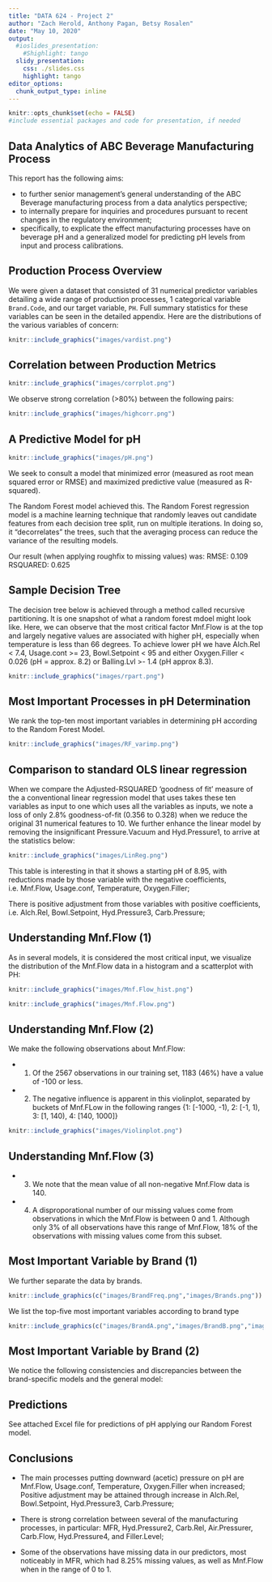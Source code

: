 ---
title: "DATA 624 - Project 2"
author: "Zach Herold, Anthony Pagan, Betsy Rosalen"
date: "May 10, 2020"
output:
  #ioslides_presentation:
    #Shighlight: tango
  slidy_presentation:
    css: ./slides.css
    highlight: tango
editor_options: 
  chunk_output_type: inline
---

```{r setup, include=FALSE, echo=FALSE}
knitr::opts_chunk$set(echo = FALSE)
#include essential packages and code for presentation, if needed
```

## Data Analytics of ABC Beverage Manufacturing Process

This report has the following aims:

* to further senior management's general understanding of the ABC Beverage manufacturing process from a data analytics perspective;
* to internally prepare for inquiries and procedures pursuant to recent changes in the regulatory environment;
* specifically, to explicate the effect manufacturing processes have on beverage pH and a generalized model for predicting pH levels from input and process calibrations. 


## Production Process Overview

We were given a dataset that consisted of 31 numerical predictor variables detailing a wide range of production processes, 1 categorical variable `Brand.Code`, and our target variable, `PH`.  Full summary statistics for these variables can be seen in the detailed appendix. Here are the distributions of the various variables of concern:


```{r, echo=FALSE, fig.cap="Distribution of manufacturing process calibrations", out.width = '100%'}
knitr::include_graphics("images/vardist.png")
```


## Correlation between Production Metrics

```{r, echo=FALSE, out.width = '100%'}
knitr::include_graphics("images/corrplot.png")
```

We observe strong correlation (>80%) between the following pairs:

```{r, echo=FALSE, fig.height=80}
knitr::include_graphics("images/highcorr.png")
```

## A Predictive Model for pH

```{r, echo=FALSE, fig.cap="Summary of pH statistics", out.width = '100%'}
knitr::include_graphics("images/pH.png")
```

We seek to consult a model that minimized error (measured as root mean squared error or RMSE) and maximized predictive value (measured as R-squared).

The Random Forest model achieved this. The Random Forest regression model is a machine learning technique that randomly leaves out candidate features from each decision tree split, run on multiple iterations. In doing so, it "decorrelates" the trees, such that the averaging process can reduce the variance of the resulting models. 

Our result (when applying roughfix to missing values) was: 
RMSE: 0.109   
RSQUARED: 0.625   

    

## Sample Decision Tree

The decision tree below is achieved through a method called recursive partitioning. It is one snapshot of what a random forest mdoel might look like. Here, we can observe that the most critical factor Mnf.Flow is at the top and largely negative values are associated with higher pH, especially when temperature is less than 66 degrees. To achieve lower pH we have Alch.Rel < 7.4, Usage.cont >= 23, Bowl.Setpoint < 95 and either Oxygen.Filler < 0.026 (pH = approx. 8.2) or Balling.Lvl >- 1.4 (pH approx 8.3).

```{r, echo=FALSE, out.width = '100%'}
knitr::include_graphics("images/rpart.png")
```



## Most Important Processes in pH Determination

We rank the top-ten most important variables in determining pH according to the Random Forest Model.

```{r, echo=FALSE, fig.cap="Most important variables (by Random Forest)", out.width = '100%'}
knitr::include_graphics("images/RF_varimp.png")
```


## Comparison to standard OLS linear regression

When we compare the Adjusted-RSQUARED 'goodness of fit' measure of the a conventional linear regression model that uses takes these ten variables as input to one which uses all the variables as inputs, we note a loss of only 2.8% goodness-of-fit (0.356 to 0.328) when we reduce the original 31 numerical features to 10. We further enhance the linear model by removing the insignificant Pressure.Vacuum and Hyd.Pressure1, to arrive at the statistics below:

```{r, echo=FALSE, out.width = '90%'}
knitr::include_graphics("images/LinReg.png")
```

This table is interesting in that it shows a starting pH of 8.95, with reductions made by those variable with the negative coefficients, i.e. Mnf.Flow, Usage.conf, Temperature, Oxygen.Filler; 

There is positive adjustment from those variables with positive coefficients, i.e. Alch.Rel, Bowl.Setpoint, Hyd.Pressure3, Carb.Pressure;

## Understanding Mnf.Flow (1)

As in several models, it is considered the most critical input, we visualize the distribution of the Mnf.Flow data in a histogram and a scatterplot with PH:

```{r, echo=FALSE, out.width = '70%'}
knitr::include_graphics("images/Mnf.Flow_hist.png")
```

```{r, echo=FALSE, out.width = '70%'}
knitr::include_graphics("images/Mnf.Flow.png")
```

## Understanding Mnf.Flow (2)

We make the following observations about Mnf.Flow:

* (1) Of the 2567 observations in our training set, 1183 (46%) have a value of -100 or less.

* (2) The negative influence is apparent in this violinplot, separated by buckets of Mnf.FLow in the following ranges {1: [-1000, -1), 2: [-1, 1), 3: [1, 140), 4: [140, 1000]}

```{r, echo=FALSE, out.width = '70%'}
knitr::include_graphics("images/Violinplot.png")
```

## Understanding Mnf.Flow (3)

* (3) We note that the mean value of all non-negative Mnf.Flow data is 140. 

* (4) A disproporational number of our missing values come from observations in which the Mnf.Flow is between 0 and 1. Although only 3% of all observations have this range of Mnf.Flow, 18% of the observations with missing values come from this subset. 

## Most Important Variable by Brand (1)

We further separate the data by brands. 

```{r}
knitr::include_graphics(c("images/BrandFreq.png","images/Brands.png"))
```


We list the top-five most important variables according to brand type

```{r, echo=FALSE, out.width = '50%'}
knitr::include_graphics(c("images/BrandA.png","images/BrandB.png","images/BrandA.png","images/BrandB.png"))
```


## Most Important Variable by Brand (2)

We notice the following consistencies and discrepancies between the brand-specific models and the general model:



## Predictions

See attached Excel file for predictions of pH applying our Random Forest model. 

## Conclusions

* The main processes putting downward (acetic) pressure on pH are Mnf.Flow, Usage.conf, Temperature, Oxygen.Filler when increased; Positive adjustment may be attained through increase in Alch.Rel, Bowl.Setpoint, Hyd.Pressure3, Carb.Pressure;

* There is strong correlation between several of the manufacturing processes, in particular: MFR, Hyd.Pressure2, Carb.Rel, Air.Pressurer, Carb.Flow, Hyd.Pressure4, and Filler.Level;

* Some of the observations have missing data in our predictors, most noticeably in MFR, which had 8.25% missing values, as well as Mnf.Flow when in the range of 0 to 1. 

